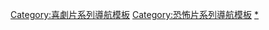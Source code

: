 {{Navbox
|name = Sharknado
|title = [[風飛鯊系列電影]]
|state = {{{state|autocollapse}}}
|listclass = hlist

|group1 = 電影
|list1 = {{Navbox|child
  | groupstyle = width:10em;
  | liststyle = width:auto;
  | group1 = 主要系列
  | list1  =
* 《[[風飛鯊]]》（2013）
* 《[[風飛鯊2]]》（2014）
* 《[[風飛鯊3：麥擱鬧啊！]]》（2015）
* 《[[風飛鯊4：鯊力覺醒]]》（2016）
* 《[[風飛鯊5：全球逆襲]]》（2017）
* 《[[風飛鯊6：最終章]]》（2018）

  | group2 = 相關或衍生電影
  | list2  =
* 《{{link-en|熔岩毒蛛|Lavalantula}}》（2015）
* 《[[風飛鯊系列電影#熔岩毒蛛2（2016）|熔岩毒蛛2]]》（2016）
}}

|group2 = 其他媒體
|list2 = 
* 《{{link-en|風飛鯊 (遊戲)|Sharknado: The Video Game|風飛鯊}}》（2014）
* 《[[殭屍國度]]》（2014-2018）

}}<noinclude>
{{DEFAULTSORT:Sharknado}}
[[Category:喜劇片系列導航模板]]
[[Category:恐怖片系列導航模板]]
[[Category:風飛鯊|*]]
</noinclude>